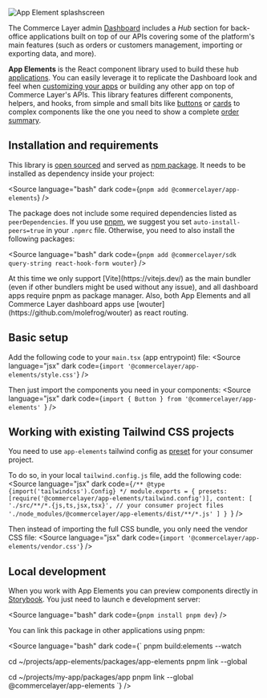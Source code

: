
<Meta title="Getting Started/Welcome"></Meta>

![App Element splashscreen](welcome-hero.png)

The Commerce Layer admin [Dashboard](https://dashboard.commercelayer.io/sign_up) includes a _Hub_ section for back-office applications built on top of our APIs covering some of the platform's main features (such as orders or customers management, importing or exporting data, and more).

**App Elements** is the React component library used to build these hub [applications](/docs/getting-started-applications--docs). You can easily leverage it to replicate the Dashboard look and feel when [customizing your apps](/docs/getting-started-custom-apps--docs) or building any other app on top of Commerce Layer's APIs. This library features different components, helpers, and hooks, from simple and small bits like [buttons](/docs/atoms-button--docs) or [cards](/docs/atoms-card--docs) to complex components like the one you need to show a complete [order summary](/docs/resources-resourceordersummary--docs).

## Installation and requirements

This library is [open sourced](https://github.com/commercelayer/app-elements) and served as [npm package](https://www.npmjs.com/package/@commercelayer/app-elements). It needs to be installed as dependency inside your project:

<Source
  language="bash"
  dark
  code={`
pnpm add @commercelayer/app-elements
`}
/>

The package does not include some required dependencies listed as `peerDependencies`. If you use [pnpm](https://pnpm.io/), we suggest you set `auto-install-peers=true` in your `.npmrc` file. Otherwise, you need to also install the following packages:

<Source
  language="bash"
  dark
  code={`
pnpm add @commercelayer/sdk query-string react-hook-form wouter
`}
/>

<span title="Important notice" type="info">
  At this time we only support [Vite](https://vitejs.dev/) as the main bundler
  (even if other bundlers might be used without any issue), and all dashboard
  apps require pnpm as package manager. Also, both App Elements and all Commerce
  Layer dashboard apps use [wouter](https://github.com/molefrog/wouter) as react
  routing.
</span>

## Basic setup
Add the following code to your `main.tsx` (app entrypoint) file:
<Source
  language="jsx"
  dark
  code={`import '@commercelayer/app-elements/style.css'`}
/>

Then just import the components you need in your components:
<Source
  language="jsx"
  dark
  code={`import { Button } from '@commercelayer/app-elements'
`}
/>

## Working with existing Tailwind CSS projects
You need to use `app-elements` tailwind config as [preset](https://tailwindcss.com/docs/presets) for your consumer project.

To do so, in your local `tailwind.config.js` file, add the following code:
<Source
  language="jsx"
  dark
  code={`
/** @type {import('tailwindcss').Config} */
module.exports = {
  presets: [require('@commercelayer/app-elements/tailwind.config')],
  content: [
    './src/**/*.{js,ts,jsx,tsx}', // your consumer project files
    './node_modules/@commercelayer/app-elements/dist/**/*.js'
  ]
} 
  `}
/>

Then instead of importing the full CSS bundle, you only need the vendor CSS file:
<Source
  language="jsx"
  dark
  code={`import '@commercelayer/app-elements/vendor.css'`}
/>

## Local development

When you work with App Elements you can preview components directly in [Storybook](https://storybook.js.org/). You just need to launch e development server:

<Source
  language="bash"
  dark
  code={`
pnpm install
pnpm dev
`}
/>

You can link this package in other applications using pnpm:

<Source
  language="bash"
  dark
  code={`
pnpm build:elements --watch

cd ~/projects/app-elements/packages/app-elements
pnpm link --global

cd ~/projects/my-app/packages/app
pnpm link --global @commercelayer/app-elements
`} />
